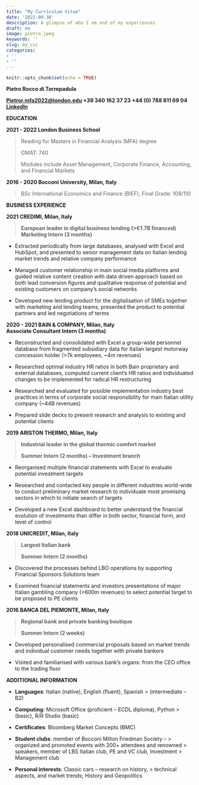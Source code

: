 ```yaml
---
title: "My Curriculum Vitae"
date: '2021-09-30'
description: A glimpse of who I am and of my experiences
draft: no
image: pietro.jpeg
keywords: ''
slug: my_cv/
categories:
- ''
- ''
---
```


```r
knitr::opts_chunk$set(echo = TRUE)
```




**Pietro Rocco di Torrepadula**

**<Pietror.mfa2022@london.edu> +39 340 162 37 23 +44 (0) 788 811 69 04
[LinkedIn](https://www.linkedin.com/in/pietro-rocco-di-torrepadula-397b51187/)**

**EDUCATION**

**2021 - 2022 London Business School**

> Reading for Masters in Financial Analysis (MFA) degree
>
> GMAT: 740
>
> Modules include Asset Management, Corporate Finance, Accounting, and
> Financial Markets

**2016 - 2020 Bocconi University, Milan, Italy**

> BSc International Economics and Finance (BIEF), Final Grade: 108/110

**BUSINESS EXPERIENCE**

**2021 CREDIMI, Milan, Italy**

> **European leader in digital business lending (>€1.7B financed)\
> Marketing Intern (3 months)**

-   Extracted periodically from large databases, analysed with Excel and
    HubSpot, and presented to senior management data on Italian lending
    market trends and relative company performance

-   Managed customer relationship in main social media platforms and
    guided relative content creation with data driven approach based on
    both lead conversion figures and qualitative response of potential
    and existing customers on company's social networks

-   Developed new lending product for the digitalisation of SMEs
    together with marketing and lending teams, presented the product to
    potential partners and led negotiations of terms

**2020 - 2021 BAIN & COMPANY, Milan, Italy\
Associate Consultant Intern (3 months)**

-   Reconstructed and consolidated with Excel a group-wide personnel
    database from fragmented subsidiary data for Italian largest
    motorway concession holder (>7k employees, \~4m revenues)

-   Researched optimal industry HR ratios in both Bain proprietary and
    external databases, computed current client's HR ratios and
    individuated changes to be implemented for radical HR restructuring

-   Researched and evaluated for possible implementation industry best
    practices in terms of corporate social responsibility for main
    Italian utility company (\~44B revenues)

-   Prepared slide decks to present research and analysis to existing
    and potential clients

**2019 ARISTON THERMO, Milan, Italy**

> **Industrial leader in the global thermic comfort market**
>
> **Summer Intern (2 months) -- Investment branch**

-   Reorganised multiple financial statements with Excel to evaluate
    potential investment targets

-   Researched and contacted key people in different industries
    world-wide to conduct preliminary market research to individuate
    most promising sectors in which to initiate search of targets

-   Developed a new Excel dashboard to better understand the financial
    evolution of investments than differ in both sector, financial form,
    and level of control

**2018 UNICREDIT, Milan, Italy**

> **Largest Italian bank**
>
> **Summer Intern (2 months)**

-   Discovered the processes behind LBO operations by supporting
    Financial Sponsors Solutions team

-   Examined financial statements and investors presentations of major
    Italian gambling company (>600m revenues) to select potential target
    to be proposed to PE clients

**2016 BANCA DEL PIEMONTE, Milan, Italy**

> **Regional bank and private banking boutique**
>
> **Summer Intern (2 weeks)**

-   Developed personalised commercial proposals based on market trends
    and individual customer needs together with private bankers

-   Visited and familiarised with various bank's organs: from the CEO
    office to the trading floor

**ADDITIONAL INFORMATION**

-   **Languages**: Italian (native), English (fluent), Spanish
    > (intermediate -- B2)

-   **Computing**: Microsoft Office (proficient -- ECDL diploma), Python
    > (basic), R/R Studio (basic)

-   **Certificates**: Bloomberg Market Concepts (BMC)

-   **Student clubs**: member of Bocconi Milton Friedman Society --
    > organized and promoted events with 200+ attendees and renowned
    > speakers, member of LBS Italian club, PE and VC club, Investment
    > Management club

-   **Personal interests**: Classic cars -- research on history,
    > technical aspects, and market trends; History and Geopolitics
